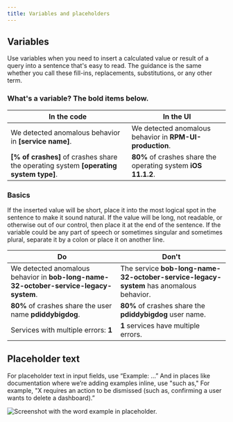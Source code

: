 ```yaml
---
title: Variables and placeholders
---
```


## Variables
Use variables when you need to insert a calculated value or result of a query into a sentence that's easy to read. The guidance is the same whether you call these fill-ins, replacements, substitutions, or any other term.

### What's a variable? The bold items below.

| In the code                                                                           | In the UI                                                     |
| ------------------------------------------------------------------------------------- | ------------------------------------------------------------- |
| We detected anomalous behavior in **[service name]**.                                 | We detected anomalous behavior in **RPM-UI-production**.      |
| **[% of crashes]** of crashes share the operating system **[operating system type]**. | **80%** of crashes share the operating system **iOS 11.1.2**. |

### Basics

If the inserted value will be short, place it into the most logical spot in the sentence to make it sound natural.
If the value will be long, not readable, or otherwise out of our control, then place it at the end of the sentence.
If the variable could be any part of speech or sometimes singular and sometimes plural, separate it by a colon or place it on another line.

| Do                                                                                    | Don't                                                                                  |
| ------------------------------------------------------------------------------------- | -------------------------------------------------------------------------------------- |
| We detected anomalous behavior in **bob-long-name-32-october-service-legacy-system**. | The service **bob-long-name-32-october-service-legacy-system** has anomalous behavior. |
| **80%** of crashes share the user name **pdiddybigdog**.                              | **80%** of crashes share the **pdiddybigdog** user name.                               |
| Services with multiple errors: **1**                                                  | **1** services have multiple errors.                                                   |

## Placeholder text

For placeholder text in input fields, use “Example: …” 
And in places like documentation where we’re adding examples inline, use "such as," For example, "X requires an action to be dismissed (such as, confirming a user wants to delete a dashboard).”

<img
title="placeholder-text"
alt="Screenshot with the word example in placeholder."
src={uiwritingStylePlaceholderExample}
/>